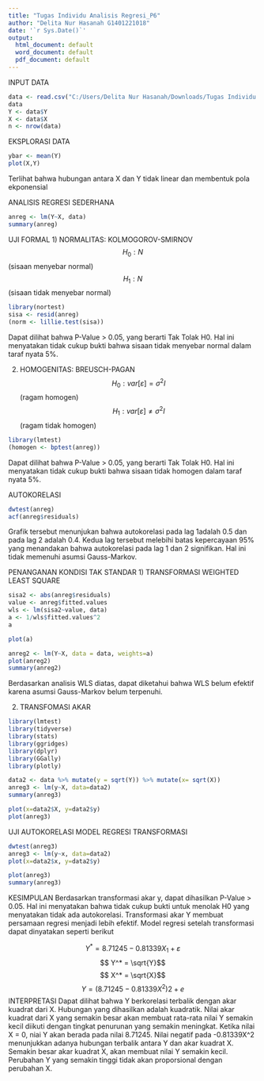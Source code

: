 ---
title: "Tugas Individu Analisis Regresi_P6"
author: "Delita Nur Hasanah G1401221018"
date: '`r Sys.Date()`'
output:
  html_document: default
  word_document: default
  pdf_document: default
---

INPUT DATA
```{r}
data <- read.csv("C:/Users/Delita Nur Hasanah/Downloads/Tugas Individu.csv",sep = ";")
data
Y <- data$Y
X <- data$X
n <- nrow(data)
```

EKSPLORASI DATA
```{r}
ybar <- mean(Y)
plot(X,Y)
```
Terlihat bahwa hubungan antara X dan Y tidak linear dan membentuk pola ekponensial

ANALISIS REGRESI SEDERHANA
```{r}
anreg <- lm(Y~X, data)
summary(anreg)
```
UJI FORMAL
1) NORMALITAS: KOLMOGOROV-SMIRNOV
$$H_0 : N$$ (sisaan menyebar normal)
$$H_1 : N$$ (sisaan tidak menyebar normal)

```{r}
library(nortest)
sisa <- resid(anreg)
(norm <- lillie.test(sisa))
```
Dapat dilihat bahwa P-Value > 0.05, yang berarti Tak Tolak H0. Hal ini menyatakan tidak cukup bukti bahwa sisaan tidak menyebar normal dalam taraf nyata 5%.

2) HOMOGENITAS: BREUSCH-PAGAN
$$H_0 : var[\varepsilon] =  \sigma^2I$$ (ragam homogen)
$$H_1 : var[\varepsilon] \neq \sigma^2I$$ (ragam tidak homogen)
```{r}
library(lmtest)
(homogen <- bptest(anreg))
```
Dapat dilihat bahwa P-Value > 0.05, yang berarti Tak Tolak H0. Hal ini menyatakan tidak cukup bukti bahwa sisaan tidak homogen dalam taraf nyata 5%.


AUTOKORELASI
```{r}
dwtest(anreg)
acf(anreg$residuals)
```
Grafik tersebut menunjukan bahwa autokorelasi pada lag 1adalah 0.5 dan pada lag 2 adalah 0.4. Kedua lag tersebut melebihi batas kepercayaan 95% yang menandakan bahwa autokorelasi pada lag 1 dan 2 signifikan. Hal ini tidak memenuhi asumsi Gauss-Markov. 


PENANGANAN KONDISI TAK STANDAR
1) TRANSFORMASI WEIGHTED LEAST SQUARE
```{r}
sisa2 <- abs(anreg$residuals)
value <- anreg$fitted.values
wls <- lm(sisa2~value, data)
a <- 1/wls$fitted.values^2
a
```

```{r}
plot(a)
```

```{r}
anreg2 <- lm(Y~X, data = data, weights=a)
plot(anreg2)
summary(anreg2)
```
Berdasarkan analisis WLS diatas, dapat diketahui bahwa WLS belum efektif karena asumsi Gauss-Markov belum terpenuhi.


2) TRANSFOMASI AKAR

```{r}
library(lmtest)
library(tidyverse)
library(stats)
library(ggridges)
library(dplyr)
library(GGally)
library(plotly)
```

```{r}
data2 <- data %>% mutate(y = sqrt(Y)) %>% mutate(x= sqrt(X))
anreg3 <- lm(y~X, data=data2)
summary(anreg3)
```

```{r}
plot(x=data2$X, y=data2$y)
plot(anreg3)
```

UJI AUTOKORELASI MODEL REGRESI TRANSFORMASI
```{r}
dwtest(anreg3)
anreg3 <- lm(y~x, data=data2)
plot(x=data2$x, y=data2$y)
```

```{r}
plot(anreg3)
summary(anreg3)
```

KESIMPULAN
Berdasarkan transformasi akar y, dapat dihasilkan P-Value > 0.05. Hal ini menyatakan bahwa tidak cukup bukti untuk menolak H0 yang menyatakan tidak ada autokorelasi. Transformasi akar Y membuat persamaan regresi menjadi lebih efektif. Model regresi setelah transformasi dapat dinyatakan seperti berikut

$$ Y^* = 8.71245 - 0.81339X_1 + \varepsilon $$
$$ Y^* = \sqrt{Y}$$
$$ X^* = \sqrt{X}$$
$$ Y = (8.71245 - 0.81339X^2)2 + e$$
INTERPRETASI
Dapat dilihat bahwa Y berkorelasi terbalik dengan akar kuadrat dari X. Hubungan yang dihasilkan adalah kuadratik. Nilai akar kuadrat dari X yang semakin besar akan membuat rata-rata nilai Y semakin kecil diikuti dengan tingkat penurunan yang semakin meningkat. Ketika nilai X = 0, niai Y akan berada pada nilai 8.71245. Nilai negatif pada -0.81339X^2 menunjukkan adanya hubungan terbalik antara Y dan akar kuadrat X. Semakin besar akar kuadrat X, akan membuat nilai Y semakin kecil.  Perubahan Y yang semakin tinggi tidak akan proporsional dengan perubahan X. 